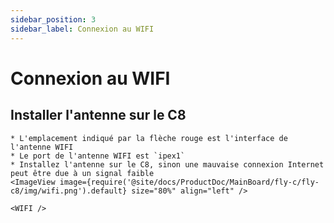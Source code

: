 ```yaml
---
sidebar_position: 3
sidebar_label: Connexion au WIFI
---
```




# Connexion au WIFI


## Installer l'antenne sur le C8

    * L'emplacement indiqué par la flèche rouge est l'interface de l'antenne WIFI
    * Le port de l'antenne WIFI est `ipex1`
    * Installez l'antenne sur le C8, sinon une mauvaise connexion Internet peut être due à un signal faible
    <ImageView image={require('@site/docs/ProductDoc/MainBoard/fly-c/fly-c8/img/wifi.png').default} size="80%" align="left" />  

    <WIFI />